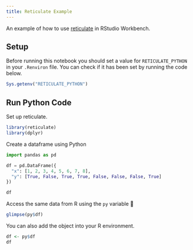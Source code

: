 ```yaml
---
title: Reticulate Example
---
```


An example of how to use [reticulate](https://rstudio.github.io/reticulate/) in RStudio Workbench.

## Setup

Before running this notebook you should set a value for `RETICULATE_PYTHON` in your `.Renviron` file. You can check if it has been set by running the code below.

```r
Sys.getenv("RETICULATE_PYTHON")
```

## Run Python Code

Set up reticulate.

```r
library(reticulate)
library(dplyr)
```

Create a dataframe using Python

```python
import pandas as pd

df = pd.DataFrame({
  "x": [1, 2, 3, 4, 5, 6, 7, 8],
  "y": [True, False, True, True, False, False, False, True]
})

df
```

Access the same data from R using the `py` variable 🤯

```r
glimpse(py$df)
```

You can also add the object into your R environment.

```r
df <- py$df
df
```

